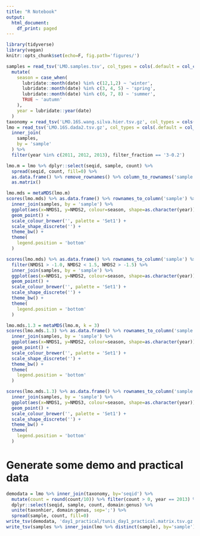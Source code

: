 ```yaml
---
title: "R Notebook"
output:
  html_document:
    df_print: paged
---
```


```r
library(tidyverse)
library(vegan)
knitr::opts_chunk$set(echo=F, fig.path='figures/')
```

```r
samples = read_tsv('LMO.samples.tsv', col_types = cols(.default = col_character(), date=col_date("%Y%m%d"))) %>%
  mutate(
    season = case_when(
      lubridate::month(date) %in% c(12,1,2) ~ 'winter', 
      lubridate::month(date) %in% c(3, 4, 5) ~ 'spring', 
      lubridate::month(date) %in% c(6, 7, 8) ~ 'summer', 
      TRUE ~ 'autumn'
    ),
    year = lubridate::year(date)
  )
taxonomy = read_tsv('LMO.16S.wang.silva.hier.tsv.gz', col_types = cols(.default = col_character()))
lmo = read_tsv('LMO.16S.dada2.tsv.gz', col_types = cols(.default = col_character(), count = col_integer())) %>% 
  inner_join(
    samples,
    by = 'sample'
  ) %>%
  filter(year %in% c(2011, 2012, 2013), filter_fraction == '3-0.2')

lmo.m = lmo %>% dplyr::select(seqid, sample, count) %>% 
  spread(seqid, count, fill=0) %>%
  as.data.frame() %>% remove_rownames() %>% column_to_rownames('sample') %>%
  as.matrix()
```

```r
lmo.mds = metaMDS(lmo.m)
scores(lmo.mds) %>% as.data.frame() %>% rownames_to_column('sample') %>%
  inner_join(samples, by = 'sample') %>%
  ggplot(aes(x=NMDS1, y=NMDS2, colour=season, shape=as.character(year))) +
  geom_point() +
  scale_colour_brewer('', palette = 'Set1') +
  scale_shape_discrete('') +
  theme_bw() +
  theme(
    legend.position = 'bottom'
  )
```

```r
scores(lmo.mds) %>% as.data.frame() %>% rownames_to_column('sample') %>%
  filter(NMDS1 > -1.0, NMDS2 < 1.5, NMDS2 > -1.5) %>%
  inner_join(samples, by = 'sample') %>%
  ggplot(aes(x=NMDS1, y=NMDS2, colour=season, shape=as.character(year))) +
  geom_point() +
  scale_colour_brewer('', palette = 'Set1') +
  scale_shape_discrete('') +
  theme_bw() +
  theme(
    legend.position = 'bottom'
  )
```

```r
lmo.mds.1.3 = metaMDS(lmo.m, k = 3)
scores(lmo.mds.1.3) %>% as.data.frame() %>% rownames_to_column('sample') %>%
  inner_join(samples, by = 'sample') %>%
  ggplot(aes(x=NMDS1, y=NMDS2, colour=season, shape=as.character(year))) +
  geom_point() +
  scale_colour_brewer('', palette = 'Set1') +
  scale_shape_discrete('') +
  theme_bw() +
  theme(
    legend.position = 'bottom'
  )
```
```r
scores(lmo.mds.1.3) %>% as.data.frame() %>% rownames_to_column('sample') %>%
  inner_join(samples, by = 'sample') %>%
  ggplot(aes(x=NMDS1, y=NMDS3, colour=season, shape=as.character(year))) +
  geom_point() +
  scale_colour_brewer('', palette = 'Set1') +
  scale_shape_discrete('') +
  theme_bw() +
  theme(
    legend.position = 'bottom'
  )
```

# Generate some demo and practical data

```r
demodata = lmo %>% inner_join(taxonomy, by='seqid') %>%
  mutate(count = round(count/10)) %>% filter(count > 0, year == 2013) %>%
  dplyr::select(seqid, sample, count, domain:genus) %>% 
  unite(taxonhier, domain:genus, sep=';') %>%
  spread(sample, count, fill=0)
write_tsv(demodata, 'day1_practical/tunis_day1_practical.matrix.tsv.gz')
write_tsv(samples %>% inner_join(lmo %>% distinct(sample), by='sample'), 'day1_practical/tunis_day1_practical.samples.tsv.gz')
```

